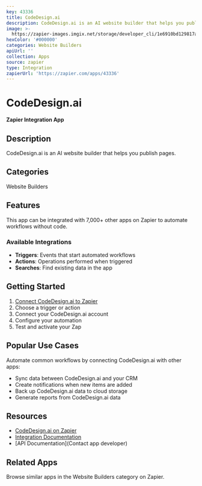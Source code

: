 ```yaml
---
key: 43336
title: CodeDesign.ai
description: CodeDesign.ai is an AI website builder that helps you publish pages.
image: >-
  https://zapier-images.imgix.net/storage/developer_cli/1e6910bd129817a097f44c75d8f230ce.png?auto=format%2Ccompress&ixlib=python-3.0.0&q=50
hexColor: '#000000'
categories: Website Builders
apiUrl: ''
collection: Apps
source: zapier
type: Integration
zapierUrl: 'https://zapier.com/apps/43336'
---
```

# CodeDesign.ai

**Zapier Integration App**

## Description

CodeDesign.ai is an AI website builder that helps you publish pages.

## Categories

Website Builders

## Features

This app can be integrated with 7,000+ other apps on Zapier to automate workflows without code.

### Available Integrations

- **Triggers**: Events that start automated workflows
- **Actions**: Operations performed when triggered
- **Searches**: Find existing data in the app

## Getting Started

1. [Connect CodeDesign.ai to Zapier](https://zapier.com/apps/43336)
2. Choose a trigger or action
3. Connect your CodeDesign.ai account
4. Configure your automation
5. Test and activate your Zap

## Popular Use Cases

Automate common workflows by connecting CodeDesign.ai with other apps:

- Sync data between CodeDesign.ai and your CRM
- Create notifications when new items are added
- Back up CodeDesign.ai data to cloud storage
- Generate reports from CodeDesign.ai data

## Resources

- [CodeDesign.ai on Zapier](https://zapier.com/apps/43336)
- [Integration Documentation](https://zapier.com/apps/43336/integrations)
- [API Documentation](Contact app developer)

## Related Apps

Browse similar apps in the Website Builders category on Zapier.
